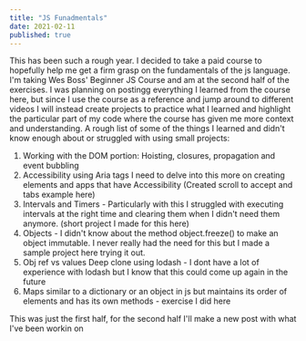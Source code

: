 ```yaml
---
title: "JS Funadmentals"
date: 2021-02-11
published: true
---
```


This has been such a rough year. I decided to take a paid course to hopefully help me get a firm grasp on the fundamentals of the js language.
I'm taking Wes Boss' Beginner JS Course and am at the second half of the exercises. I was planning on postingg everything I learned from the course here, but since I use the course as a reference and jump around to different videos I will instead create projects to practice what I learned and highlight the particular part of my code where the course has given me more context and understanding. A rough list of some of the things I learned and didn't know enough about or struggled with using small projects: 

1) Working with the DOM portion: Hoisting, closures, propagation and event bubbling<br/>
2) Accessibility using Aria tags I need to delve into this more on creating elements and apps that have Accessibility (Created scroll to accept and tabs example here)<br/>
3) Intervals and Timers - Particularly with this I struggled with executing intervals at the right time and clearing them when I didn't need them anymore. (short project I made for this here)<br/>
4) Objects - I didn't know about the method object.freeze() to make an object immutable. I never really had the need for this but I made a sample project here trying it out. <br/>
5) Obj ref vs values Deep clone using lodash - I dont have a lot of experience with lodash but I know that this could come up again in the future
6) Maps similar to a dictionary or an object in js but maintains its order of elements and has its own methods - exercise I did here

This was just the first half, for the second half I'll make a new post with what I've been workin on